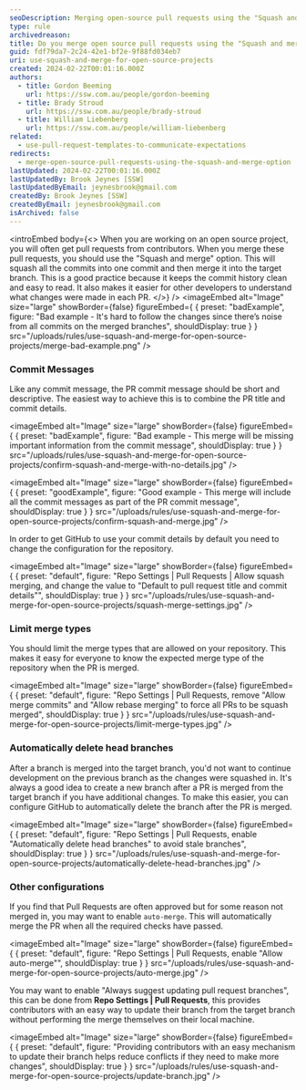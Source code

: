 ```yaml
---
seoDescription: Merging open-source pull requests using the "Squash and merge" option keeps commit history clean and easy to read, making it easier for developers to understand changes made in each PR.
type: rule
archivedreason:
title: Do you merge open source pull requests using the "Squash and merge" option?
guid: fdf79da7-2c24-42e1-bf2e-9f88fd034eb7
uri: use-squash-and-merge-for-open-source-projects
created: 2024-02-22T00:01:16.000Z
authors:
  - title: Gordon Beeming
    url: https://ssw.com.au/people/gordon-beeming
  - title: Brady Stroud
    url: https://ssw.com.au/people/brady-stroud
  - title: William Liebenberg
    url: https://ssw.com.au/people/william-liebenberg
related:
  - use-pull-request-templates-to-communicate-expectations
redirects:
  - merge-open-source-pull-requests-using-the-squash-and-merge-option
lastUpdated: 2024-02-22T00:01:16.000Z
lastUpdatedBy: Brook Jeynes [SSW]
lastUpdatedByEmail: jeynesbrook@gmail.com
createdBy: Brook Jeynes [SSW]
createdByEmail: jeynesbrook@gmail.com
isArchived: false
---
```


<introEmbed
  body={<>
When you are working on an open source project, you will often get pull requests from contributors. When you merge these pull requests, you should use the "Squash and merge" option. This will squash all the commits into one commit and then merge it into the target branch. This is a good practice because it keeps the commit history clean and easy to read. It also makes it easier for other developers to understand what changes were made in each PR.
  </>}
/>
<imageEmbed
  alt="Image"
  size="large"
  showBorder={false}
  figureEmbed={ {
    preset: "badExample",
    figure: "Bad example - It's hard to follow the changes since there’s noise from all commits on the merged branches",
    shouldDisplay: true
  } }
  src="/uploads/rules/use-squash-and-merge-for-open-source-projects/merge-bad-example.png"
/>

### Commit Messages

Like any commit message, the PR commit message should be short and descriptive. The easiest way to achieve this is to combine the PR title and commit details.

<imageEmbed
  alt="Image"
  size="large"
  showBorder={false}
  figureEmbed={ {
    preset: "badExample",
    figure: "Bad example - This merge will be missing important information from the commit message",
    shouldDisplay: true
  } }
  src="/uploads/rules/use-squash-and-merge-for-open-source-projects/confirm-squash-and-merge-with-no-details.jpg"
/>

<imageEmbed
  alt="Image"
  size="large"
  showBorder={false}
  figureEmbed={ {
    preset: "goodExample",
    figure: "Good example - This merge will include all the commit messages as part of the PR commit message",
    shouldDisplay: true
  } }
  src="/uploads/rules/use-squash-and-merge-for-open-source-projects/confirm-squash-and-merge.jpg"
/>

In order to get GitHub to use your commit details by default you need to change the configuration for the repository.


<imageEmbed
  alt="Image"
  size="large"
  showBorder={false}
  figureEmbed={ {
    preset: "default",
    figure: "Repo Settings | Pull Requests | Allow squash merging, and change the value to \"Default to pull request title and commit details\"",
    shouldDisplay: true
  } }
  src="/uploads/rules/use-squash-and-merge-for-open-source-projects/squash-merge-settings.jpg"
/>

### Limit merge types

You should limit the merge types that are allowed on your repository. This makes it easy for everyone to know the expected merge type of the repository when the PR is merged.


<imageEmbed
  alt="Image"
  size="large"
  showBorder={false}
  figureEmbed={ {
    preset: "default",
    figure: "Repo Settings | Pull Requests, remove \"Allow merge commits\" and \"Allow rebase merging\" to force all PRs to be squash merged",
    shouldDisplay: true
  } }
  src="/uploads/rules/use-squash-and-merge-for-open-source-projects/limit-merge-types.jpg"
/>

### Automatically delete head branches

After a branch is merged into the target branch, you'd not want to continue development on the previous branch as the changes were squashed in. It's always a good idea to create a new branch after a PR is merged from the target branch if you have additional changes. To make this easier, you can configure GitHub to automatically delete the branch after the PR is merged.


<imageEmbed
  alt="Image"
  size="large"
  showBorder={false}
  figureEmbed={ {
    preset: "default",
    figure: "Repo Settings | Pull Requests, enable \"Automatically delete head branches\" to avoid stale branches",
    shouldDisplay: true
  } }
  src="/uploads/rules/use-squash-and-merge-for-open-source-projects/automatically-delete-head-branches.jpg"
/>

### Other configurations

If you find that Pull Requests are often approved but for some reason not merged in, you may want to enable `auto-merge`. This will automatically merge the PR when all the required checks have passed.


<imageEmbed
  alt="Image"
  size="large"
  showBorder={false}
  figureEmbed={ {
    preset: "default",
    figure: "Repo Settings | Pull Requests, enable \"Allow auto-merge\"",
    shouldDisplay: true
  } }
  src="/uploads/rules/use-squash-and-merge-for-open-source-projects/auto-merge.jpg"
/>

You may want to enable "Always suggest updating pull request branches", this can be done from **Repo Settings | Pull Requests**, this provides contributors with an easy way to update their branch from the target branch without performing the merge themselves on their local machine.


<imageEmbed
  alt="Image"
  size="large"
  showBorder={false}
  figureEmbed={ {
    preset: "default",
    figure: "Providing contributors with an easy mechanism to update their branch helps reduce conflicts if they need to make more changes",
    shouldDisplay: true
  } }
  src="/uploads/rules/use-squash-and-merge-for-open-source-projects/update-branch.jpg"
/>
